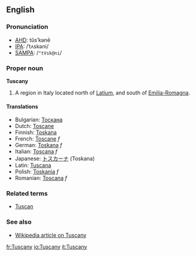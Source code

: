 ==English==
===Pronunciation===
*[[AHD]]: tŭsʹkənē
*[[IPA]]: /ˈtʌskəni/
*[[SAMPA]]: /<tt>"tVsk@ni</tt>/

===Proper noun===
'''Tuscany'''

#A region in Italy located north of [[Latium]], and south of [[Emilia-Romagna]]. 

====Translations====

*Bulgarian: [[Тоскана]]
*Dutch: [[Toscane]]
*Finnish: [[Toskana]]
*French: [[Toscane]] ''f''
*German: [[Toskana]] ''f''
*Italian: [[Toscana]] ''f''
*Japanese: [[トスカーナ]] (Toskana)
*Latin: [[Tuscana]]
*Polish: [[Toskania]] ''f''
*Romanian: [[Toscana]] ''f''

===Related terms===
*[[Tuscan]]

===See also===
*[[w:Tuscany|Wikipedia article on Tuscany]]

[[fr:Tuscany]]
[[io:Tuscany]]
[[it:Tuscany]]